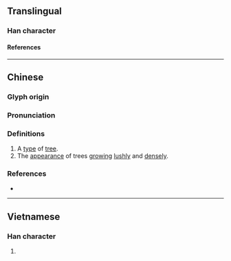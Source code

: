 {{character info/new}}
==Translingual==

===Han character===
{{Han char|rn=75|rad=木|as=13|sn=17|four=|canj=DTWV|ids=⿰木農}}

====References====
{{Han ref|kx=0556.020|dkj=15634|hdz=21301.120|uh=6A82}}

----

==Chinese==
{{zh-forms}}

===Glyph origin===
{{Han etym}}

===Pronunciation===
{{zh-pron
|m=nóng
|c=nung4
|mc=y
|oc=y
|cat=n,a
}}

===Definitions===
{{zh-hanzi}}

# A [[type]] of [[tree]].
# The [[appearance]] of trees [[grow]]ing [[lushly]] and [[densely]].

===References===
* {{R:twedu|C05474}}

----

==Vietnamese==

===Han character===
{{vi-readings|rs=木13|reading=nòng}}

# {{rfdef|vi|sort=木13}}